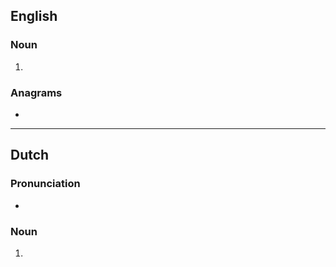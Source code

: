 {{also|génocides}}
==English==

===Noun===
{{head|en|noun form}}

# {{plural of|en|genocide}}

===Anagrams===
* {{anagrams|en|a=cdeeginos|ecodesign}}

----

==Dutch==

===Pronunciation===
* {{audio|nl|Nl-genocides.ogg|Audio}}

===Noun===
{{head|nl|noun plural form}}

# {{plural of|nl|genocide}}
